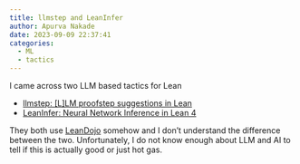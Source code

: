 ```yaml
---
title: llmstep and LeanInfer
author: Apurva Nakade
date: 2023-09-09 22:37:41
categories:
  - ML
  - tactics
---
```


I came across two LLM based tactics for Lean

- [llmstep: [L]LM proofstep suggestions in Lean](https://github.com/wellecks/llmstep)
- [LeanInfer: Neural Network Inference in Lean 4](https://github.com/lean-dojo/LeanInfer)

They both use [LeanDojo](2023-09-04 leandojo.qmd) somehow and I don't understand the difference between the two.
Unfortunately, I do not know enough about LLM and AI to tell if this is actually good or just hot gas. 